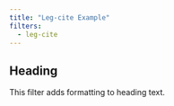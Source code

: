 ```yaml
---
title: "Leg-cite Example"
filters:
  - leg-cite
---
```


## Heading

This filter adds formatting to heading text.


